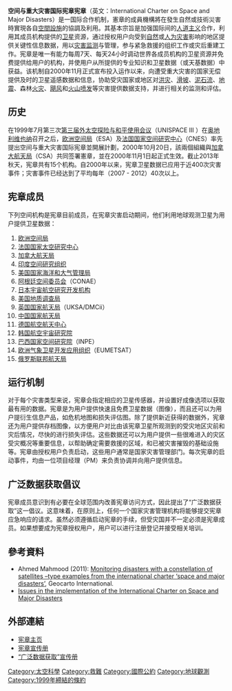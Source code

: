 {{multiple issues|
{{newsrelease|time=2014-09-02T09:06:08+00:00}}
{{unreferenced|time=2014-09-02T09:06:08+00:00}}
}}
'''空间与重大灾害国际宪章宪章'''（英文：International Charter on Space and Major Disasters）是一国际合作机制，憲章的成員機構將在發生自然或技術災害時實現各自[[空間設施|空間設施]]的協調及利用。其基本宗旨是加强国际间的[[人道主义|人道主义]]合作，利用其成员机构提供的[[卫星|卫星]]资源，通过授权用户向受到[[自然災害|自然]]或[[人为灾害|人为灾害]]影响的地区提供关键性信息数据，用以[[灾害监测|灾害监测]]与管理，参与紧急救援的组织工作或灾后重建工作。宪章是唯一有能力每周7天、每天24小时调动世界各成员机构的卫星资源并免费提供给用户的机构，并使用户从所提供的专业知识和卫星数据（或天基数据）中获益。该机制自2000年11月正式宣布投入运作以来，向遭受重大灾害的国家无偿提供及时的卫星遥感数据和信息，协助受灾国家或地区对[[洪灾|洪灾]]、[[滑坡|滑坡]]、[[泥石流|泥石流]]、[[地震|地震]]、森林[[火灾|火灾]]、[[飓风|飓风]]和[[火山喷发|火山喷发]]等灾害提供数据支持，并进行相关的监测和评估。

==历史==
在1999年7月第三次[[第三届外太空探险与和平使用会议|第三届外太空探险与和平使用会议]]（UNISPACE III ）在[[奥地利|奥地利]][[维也纳|维也纳]]召开之后，[[欧洲空间局|欧洲空间局]]（ESA）及[[法国国家空间研究中心|法国国家空间研究中心]]（CNES）率先提出空间与重大灾害国际宪章並開展計劃，2000年10月20日，該兩個組織與[[加拿大航天局|加拿大航天局]]（CSA）共同签署憲章，並在2000年11月1日起正式生效。截止2013年秋天，宪章共有15个机构。自2000年以来，宪章卫星数据已应用于近400次灾害事件；灾害事件已经达到了平均每年（2007 - 2012）40次以上。

==宪章成员==
下列空间机构是宪章目前成员，在宪章灾害启动期间，他们利用地球观测卫星为用户提供卫星数据：
#[[欧洲空间局|欧洲空间局]]
#[[法国国家太空研究中心|法国国家太空研究中心]]
#[[加拿大航天局|加拿大航天局]]
#[[印度空间研究组织|印度空间研究组织]]
#[[美国国家海洋和大气管理局|美国国家海洋和大气管理局]]
#[[阿根廷空间委员会|阿根廷空间委员会]]（CONAE）
#[[日本宇宙航空研究开发机构|日本宇宙航空研究开发机构]]
#[[美国地质调查局|美国地质调查局]]
#[[英国国家航天局|英国国家航天局]]（UKSA/DMCii）
#[[中国国家航天局|中国国家航天局]]
#[[德国航空航天中心|德国航空航天中心]]
#[[韩国航空宇宙研究院|韩国航空宇宙研究院]]
#[[巴西国家空间研究院|巴西国家空间研究院]]（INPE）
#[[欧洲气象卫星开发应用组织|欧洲气象卫星开发应用组织]]（EUMETSAT）
#[[俄罗斯联邦航天局|俄罗斯联邦航天局]]

==运行机制==
对于每个灾害类型来说，宪章会指定相应的卫星传感器，并设置好成像选项以获取最有用的数据。宪章是为用户提供快速且免费卫星数据（图像），而且还可以为用户提衍生信息产品，如危机地图和损失评估图。除了提供新近获得的数据外，宪章还为用户提供存档图像，以方便用户对比由该宪章卫星所观测到的受灾地区灾前和灾后情况，尽快的进行损失评估。这些数据还可以为用户提供一些很难进入的灾区受灾概况等重要信息，以帮助确定需要救援的区域，和已被灾害摧毁的基础设施等。宪章由授权用户负责启动，这些用户通常是国家灾害管理部门。每次宪章的启动事件，均由一位项目经理（PM）来负责协调并向用户提供信息。

==广泛数据获取倡议 ==
宪章成员意识到有必要在全球范围内改善宪章访问方式，因此提出了“广泛数据获取”这一倡议。这意味着，在原则上，任何一个国家灾害管理机构将能够提交宪章应急响应的请求。虽然必须遵循启动宪章的手续，但受灾国并不一定必须是宪章成员。如果想要成为宪章授权用户，用户可以进行注册登记并接受相关培训。

==參考資料 ==
*Ahmed Mahmood (2011): [http://dx.doi.org/10.1080/10106049.2011.622051 Monitoring disasters with a constellation of satellites –type examples from the international charter ‘space and major disasters’], Geocarto International.
*[http://www.sciencedirect.com/science/article/pii/S0265964605000160 Issues in the implementation of the International Charter on Space and Major Disasters]

== 外部連結 == 
*[https://web.archive.org/web/20140821073212/http://www.disasterscharter.org/web/charter/home 宪章主页]
*[https://web.archive.org/web/20130509054249/http://www.disasterscharter.org/c/document_library/get_file?folderId=64128&name=DLFE-4504.pdf 宪章宣传册] 
*[https://web.archive.org/web/20130619214350/http://www.disasterscharter.org/c/document_library/get_file?p_l_id=23109&folderId=127346&name=DLFE-4304.pdf “广泛数据获取”宣传册]

[[Category:太空科學|Category:太空科學]]
[[Category:救難|Category:救難]]
[[Category:國際公約|Category:國際公約]]
[[Category:地球觀測|Category:地球觀測]]
[[Category:1999年締結的條約|Category:1999年締結的條約]]